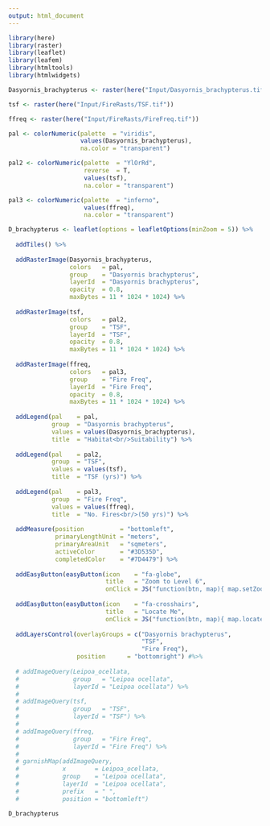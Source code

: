 ```yaml
---
output: html_document
---
```


```r
library(here)
library(raster)
library(leaflet)
library(leafem)
library(htmltools)
library(htmlwidgets)
```


```r
Dasyornis_brachypterus <- raster(here("Input/Dasyornis_brachypterus.tif"))
```


```r
tsf <- raster(here("Input/FireRasts/TSF.tif"))

ffreq <- raster(here("Input/FireRasts/FireFreq.tif"))
```


```r
pal <- colorNumeric(palette  = "viridis",
                    values(Dasyornis_brachypterus),
                    na.color = "transparent")

pal2 <- colorNumeric(palette  = "YlOrRd",
                     reverse  = T,
                     values(tsf),
                     na.color = "transparent")

pal3 <- colorNumeric(palette  = "inferno",
                     values(ffreq),
                     na.color = "transparent")
```


```r
D_brachypterus <- leaflet(options = leafletOptions(minZoom = 5)) %>%              # Set extent of zoom.
  
  addTiles() %>%                                                                # Add basemap.
  
  addRasterImage(Dasyornis_brachypterus,                                         # Add SDM.
                 colors   = pal,
                 group    = "Dasyornis brachypterus",
                 layerId  = "Dasyornis brachypterus", 
                 opacity  = 0.8,
                 maxBytes = 11 * 1024 * 1024) %>%
  
  addRasterImage(tsf,                                                           # Add TSF.
                 colors   = pal2,
                 group    = "TSF", 
                 layerId  = "TSF", 
                 opacity  = 0.8,
                 maxBytes = 11 * 1024 * 1024) %>%
  
  addRasterImage(ffreq,                                                         # Add fire frequency.
                 colors   = pal3,
                 group    = "Fire Freq", 
                 layerId  = "Fire Freq", 
                 opacity  = 0.8,
                 maxBytes = 11 * 1024 * 1024) %>%
  
  addLegend(pal    = pal,                                                       # Add legend for each layer.
            group  = "Dasyornis brachypterus", 
            values = values(Dasyornis_brachypterus),
            title  = "Habitat<br/>Suitability") %>%
  
  addLegend(pal    = pal2, 
            group  = "TSF", 
            values = values(tsf),
            title  = "TSF (yrs)") %>%
  
  addLegend(pal    = pal3, 
            group  = "Fire Freq", 
            values = values(ffreq),
            title  = "No. Fires<br/>(50 yrs)") %>%
  
  addMeasure(position          = "bottomleft",                                  # Add measuring tool.
             primaryLengthUnit = "meters",
             primaryAreaUnit   = "sqmeters",
             activeColor       = "#3D535D",
             completedColor    = "#7D4479") %>%
  
  addEasyButton(easyButton(icon    = "fa-globe",                                # Add zoom to full extent button.
                           title   = "Zoom to Level 6",
                           onClick = JS("function(btn, map){ map.setZoom(6); }"))) %>%
  
  addEasyButton(easyButton(icon    = "fa-crosshairs",                           # Add zoom to your location button.
                           title   = "Locate Me",
                           onClick = JS("function(btn, map){ map.locate({setView: true}); }"))) %>% 
  
  addLayersControl(overlayGroups = c("Dasyornis brachypterus",                   # To turn layers on and off.
                                     "TSF",
                                     "Fire Freq"),
                   position      = "bottomright") #%>% 
  
  # addImageQuery(Leipoa_ocellata,
  #               group   = "Leipoa ocellata",
  #               layerId = "Leipoa ocellata") %>% 
  # 
  # addImageQuery(tsf,
  #               group   = "TSF",
  #               layerId = "TSF") %>% 
  # 
  # addImageQuery(ffreq,
  #               group   = "Fire Freq",
  #               layerId = "Fire Freq") %>% 
  # 
  # garnishMap(addImageQuery,
  #            x        = Leipoa_ocellata,
  #            group    = "Leipoa ocellata",
  #            layerId  = "Leipoa ocellata",
  #            prefix   = " ",
  #            position = "bottomleft")

```

```r
D_brachypterus
```